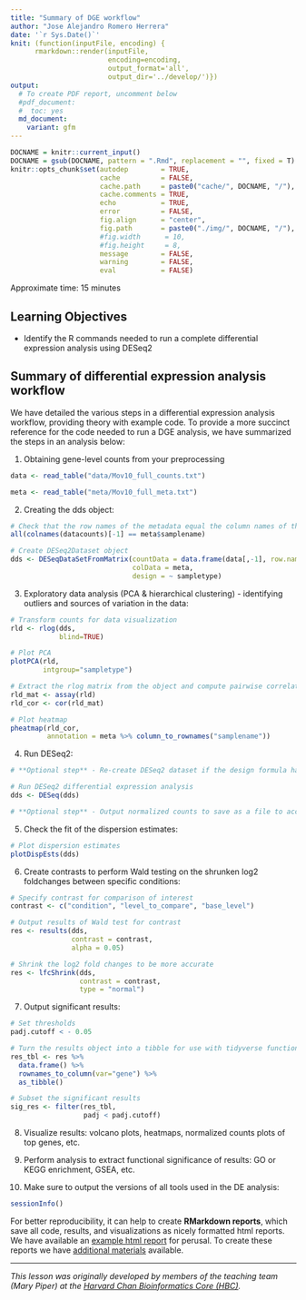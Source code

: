 ```yaml
---
title: "Summary of DGE workflow"
author: "Jose Alejandro Romero Herrera"
date: '`r Sys.Date()`'
knit: (function(inputFile, encoding) { 
      rmarkdown::render(inputFile,
                        encoding=encoding,
                        output_format='all',
                        output_dir='../develop/')})
output:
  # To create PDF report, uncomment below
  #pdf_document:
  #  toc: yes
  md_document:
    variant: gfm
---
```


```r
DOCNAME = knitr::current_input()
DOCNAME = gsub(DOCNAME, pattern = ".Rmd", replacement = "", fixed = T)
knitr::opts_chunk$set(autodep        = TRUE,
                      cache          = FALSE,
                      cache.path     = paste0("cache/", DOCNAME, "/"),
                      cache.comments = TRUE,
                      echo           = TRUE,
                      error          = FALSE,
                      fig.align      = "center",
                      fig.path       = paste0("./img/", DOCNAME, "/"),
                      #fig.width      = 10,
                      #fig.height     = 8,
                      message        = FALSE,
                      warning        = FALSE,
                      eval           = FALSE)
```

Approximate time: 15 minutes

## Learning Objectives 

* Identify the R commands needed to run a complete differential expression analysis using DESeq2

## Summary of differential expression analysis workflow

We have detailed the various steps in a differential expression analysis workflow, providing theory with example code. To provide a more succinct reference for the code needed to run a DGE analysis, we have summarized the steps in an analysis below:

1. Obtaining gene-level counts from your preprocessing

```r
data <- read_table("data/Mov10_full_counts.txt") 

meta <- read_table("meta/Mov10_full_meta.txt")
```

2. Creating the dds object:

```r
# Check that the row names of the metadata equal the column names of the **raw counts** data
all(colnames(datacounts)[-1] == meta$samplename)

# Create DESeq2Dataset object
dds <- DESeqDataSetFromMatrix(countData = data.frame(data[,-1], row.names = data$GeneSymbol), 
                              colData = meta, 
                              design = ~ sampletype)
```

3. Exploratory data analysis (PCA & hierarchical clustering) - identifying outliers and sources of variation in the data:

```r
# Transform counts for data visualization
rld <- rlog(dds, 
            blind=TRUE)

# Plot PCA 
plotPCA(rld, 
        intgroup="sampletype")

# Extract the rlog matrix from the object and compute pairwise correlation values
rld_mat <- assay(rld)
rld_cor <- cor(rld_mat)

# Plot heatmap
pheatmap(rld_cor, 
         annotation = meta %>% column_to_rownames("samplename"))
```

4. Run DESeq2:

```r
# **Optional step** - Re-create DESeq2 dataset if the design formula has changed after QC analysis in include other sources of variation using "dds <- DESeqDataSetFromMatrix(data, colData = metadata, design = ~ covariate + condition)"

# Run DESeq2 differential expression analysis
dds <- DESeq(dds)

# **Optional step** - Output normalized counts to save as a file to access outside RStudio using "normalized_counts <- counts(dds, normalized=TRUE)"
```

5. Check the fit of the dispersion estimates:

```r
# Plot dispersion estimates
plotDispEsts(dds)
``` 

6. Create contrasts to perform Wald testing on the shrunken log2 foldchanges between specific conditions:

```r
# Specify contrast for comparison of interest
contrast <- c("condition", "level_to_compare", "base_level")

# Output results of Wald test for contrast
res <- results(dds, 
               contrast = contrast, 
               alpha = 0.05)

# Shrink the log2 fold changes to be more accurate
res <- lfcShrink(dds, 
                 contrast = contrast, 
                 type = "normal")
```

7. Output significant results:

```r
# Set thresholds
padj.cutoff < - 0.05

# Turn the results object into a tibble for use with tidyverse functions
res_tbl <- res %>%
  data.frame() %>%
  rownames_to_column(var="gene") %>% 
  as_tibble()

# Subset the significant results
sig_res <- filter(res_tbl, 
                  padj < padj.cutoff)
```

8. Visualize results: volcano plots, heatmaps, normalized counts plots of top genes, etc.

9. Perform analysis to extract functional significance of results: GO or KEGG enrichment, GSEA, etc.

10. Make sure to output the versions of all tools used in the DE analysis:

```r
sessionInfo()
```

For better reproducibility, it can help to create **RMarkdown reports**, which save all code, results, and visualizations as nicely formatted html reports. We have available an [example html report](https://www.dropbox.com/s/xp7l0b46rvwmbya/workshop-example.html?dl=1) for perusal. To create these reports we have [additional materials](https://hbctraining.github.io/Training-modules/Rmarkdown/) available.

***

*This lesson was originally developed by members of the teaching team (Mary Piper) at the [Harvard Chan Bioinformatics Core (HBC)](http://bioinformatics.sph.harvard.edu/).*
